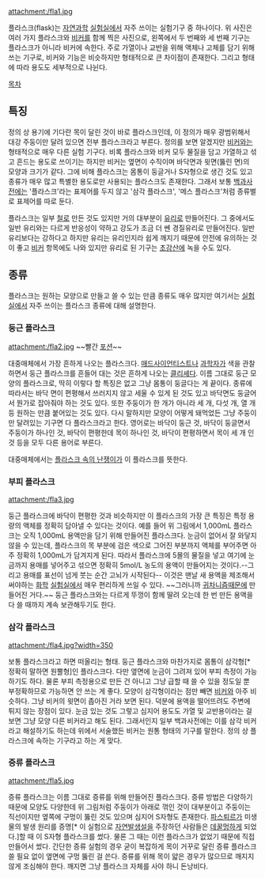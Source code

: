 attachment:/fla1.jpg

플라스크(flask)는 [[자연과학]] [[실험실]]에서 자주 쓰이는 실험기구 중 하나이다. 위 사진은 여러 가지 플라스크와 [[비커]]를 함께 찍은 사진으로, 왼쪽에서 두 번째와 세 번째 기구는 플라스크가 아니라 비커에 속한다. 주로 가열이나 교반을 위해 액체나 고체를 담기 위해 쓰는 기구로, 비커와 기능은 비슷하지만 형태적으로 큰 차이점이 존재한다. 그리고 형태에 따라 용도도 세부적으로 나뉜다.

[[목차]]

== 특징 ==
정의 상 용기에 기다란 목이 달린 것이 바로 플라스크인데, 이 정의가 매우 광범위해서 대강 주둥이만 달려 있으면 전부 플라스크라고 부른다. 정의를 보면 알겠지만 [[비커]]와는 형태적으로 매우 다른 실험 기구다. 비록 플라스크와 비커 모두 물질을 담고 가열하고 섞고 흔드는 용도로 쓰이기는 하지만 비커는 옆면이 수직이며 바닥면과 윗면(뚫린 면)의 모양과 크기가 같다. 그에 비해 플라스크는 몸통이 둥글거나 S자형으로 생긴 것도 있고 종류가 매우 많고 특별한 용도로만 사용되는 플라스크도 존재한다. 그래서 보통 [[백과사전]]에는 '플라스크'라는 표제어를 두지 않고 '삼각 플라스크', '메스 플라스크'처럼 종류별로 표제어를 따로 둔다.

플라스크는 일부 [[철]]로 만든 것도 있지만 거의 대부분이 [[유리]]로 만들어진다. 그 중에서도 일반 유리와는 다르게 반응성이 약하고 강도가 조금 더 쎈 경질유리로 만들어진다. 일반 유리보다는 강하다고 하지만 유리는 유리인지라 쉽게 깨지기 때문에 안전에 유의하는 것이 좋고 [[비커]] 항목에도 나와 있지만 유리로 된 기구는 [[초산#s-3|초강산]]에 녹을 수도 있다.

== 종류 ==
플라스크는 원하는 모양으로 만들고 쓸 수 있는 만큼 종류도 매우 많지만 여기서는 [[실험실]]에서 자주 쓰이는 플라스크 종류에 대해 설명한다.

=== 둥근 플라스크 ===
attachment:/fla2.jpg
~~빨간 [[포션]]~~

대중매체에서 가장 흔하게 나오는 플라스크다. [[매드사이언티스트]]나 [[과학자]]가 색을 관찰하면서 둥근 플라스크를 흔들어 대는 것은 흔하게 나오는 [[클리셰]]다. 이름 그대로 둥근 모양의 플라스크로, 딱히 이렇다 할 특징은 없고 그냥 몸통이 둥글다는 게 끝이다. 종류에 따라서는 바닥 면이 편평해서 쓰러지지 않고 세울 수 있게 된 것도 있고 바닥면도 둥글어서 뭔가로 잡아줘야 하는 것도 있다. 또한 주둥이가 한 개가 아니라 세 개, 다섯 개, 열 개 등 원하는 만큼 붙어있는 것도 있다. 다시 말하지만 모양이 어떻게 돼먹었든 그냥 주둥이만 달려있는 기구면 다 플라스크라고 한다. 영어로는 바닥이 둥근 것, 바닥이 둥글면서 주둥이가 하나인 것, 바닥이 편평한데 목이 하나인 것, 바닥이 편평하면서 목이 세 개 인 것 등을 모두 다른 용어로 부른다.

대중매체에서는 [[플라스크 속의 난쟁이]]가 이 플라스크를 뜻한다.

=== 부피 플라스크 ===
attachment:/fla3.jpg

둥근 플라스크에 바닥이 편평한 것과 비슷하지만 이 플라스크의 가장 큰 특징은 특정 용량의 액체를 정확히 담아낼 수 있다는 것이다. 예를 들어 위 그림에서 1,000mL 플라스크는 오직 1,000mL 용액만을 담기 위해 만들어진 플라스크다. 눈금이 없어서 잘 와닿지 않을 수 있는데, 플라스크의 목 부분에 검은 색으로 그어진 부분까지 액체를 부어주면 아주 정확히 1,000mL가 담겨지게 된다. 따라서 플라스크에 5몰의 물질을 넣고 여기에 눈금까지 용매를 넣어주고 섞으면 정확히 5mol/L 농도의 용액이 만들어지는 것이다.--그리고 용매를 표선이 넘게 붓는 순간 고뇌가 시작된다-- 이것은 맨날 새 용액을 제조해서 써야하는 [[화학]] [[실험실]]에서 매우 편리하게 쓰일 수 있다. ~~그러니까 [[귀차니즘]]때문에 만들어진 거다.~~ 둥근 플라스크와는 다르게 뚜껑이 함께 딸려 오는데 한 번 만든 용액을 다 쓸 때까지 계속 보관해두기도 한다.

=== 삼각 플라스크 ===
attachment:/fla4.jpg?width=350

보통 플라스크라고 하면 떠올리는 형태. 둥근 플라스크와 마찬가지로 몸통이 삼각형[* 정확히 말하면 원뿔형]인 플라스크다. 다만 옆면에 눈금이 그려져 있어 부피 측정이 가능하기도 하다. 물론 부피 측정용으로 만든 건 아니고 그냥 급할 때 쓸 수 있을 정도일 뿐 부정확하므로 가능하면 안 쓰는 게 좋다. 모양이 삼각형이라는 점만 빼면 [[비커]]와 아주 비슷하다. 그냥 비커의 윗면이 좁아진 거라 보면 된다. 덕분에 용액을 떨어뜨려도 주변에 튀지 않는 장점이 있다. 눈금 있는 것도 그렇고 심지어 용도도 가열 및 교반용이라는 걸 보면 그냥 모양 다른 비커라고 해도 된다. 그래서인지 일부 백과사전에는 이를 삼각 비커라고 해설하기도 하는데 위에서 서술했든 비커는 원통 형태의 기구를 말한다. 정의 상 플라스크에 속하는 기구라고 하는 게 맞다.

=== 증류 플라스크 ===
attachment:/fla5.jpg

증류 플라스크는 이름 그대로 증류를 위해 만들어진 플라스크다. 증류 방법은 다양하기 때문에 모양도 다양한데 위 그림처럼 주둥이가 아래로 꺾인 것이 대부분이고 주둥이는 직선이지만 옆쪽에 구멍이 뚫린 것도 있으며 심지어 S자형도 존재한다. [[파스퇴르]]가 미생물의 발생 원리를 증명[* 이 실험으로 [[자연발생설]]을 주장하던 사람들은 [[데꿀멍]]하게 되었다.]할 때 이 S자형 플라스크를 썼다. 물론 그 때는 이런 플라스크가 없었기 때문에 직접 만들어서 썼다. 간단한 증류 실험의 경우 굳이 복잡하게 목이 거꾸로 달린 증류 플라스크 쓸 필요 없이 옆면에 구멍 뚫린 걸 쓴다. 증류를 위해 목이 얇은 경우가 많으므로 깨지지 않게 조심해야 한다. 깨지면 그냥 플라스크 자체를 사야 하니 돈낭비다.
